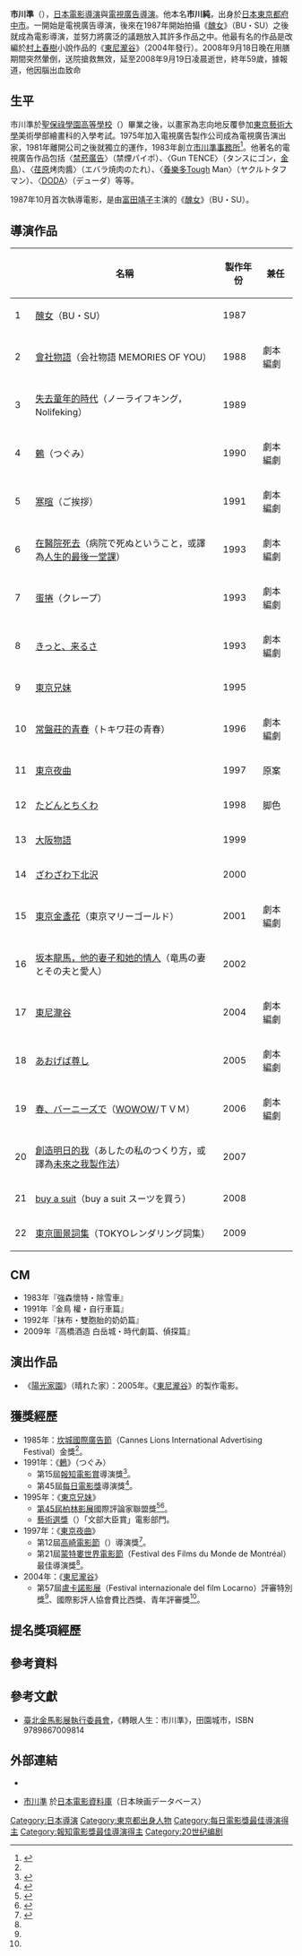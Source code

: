 {{Japanese|image=Jun Ichikawa.jpg|japanese=市川準|kana=いちかわ じゅん|romaji=Ichikawa Jun}}
'''市川準'''（{{bd|1948年|11月25日|2008年|9月19日|I}}），[[日本|日本]][[電影|電影]][[電影導演|導演]]與[[電視廣告|電視廣告]][[電視廣告導演|導演]]。他本名'''市川純'''，出身於[[日本|日本]][[東京都|東京都]][[府中市_(東京都)|府中市]]。一開始是電視廣告導演，後來在1987年開始拍攝《[[醜女|醜女]]》（BU・SU）之後就成為電影導演，並努力將廣泛的議題放入其許多作品之中。他最有名的作品是改編於[[村上春樹|村上春樹]]小說作品的《[[東尼瀧谷_(電影)|東尼瀧谷]]》（2004年發行）。2008年9月18日晚在用膳期間突然暈倒，送院搶救無效，延至2008年9月19日凌晨逝世，終年59歲，據報道，他因腦出血致命

==生平==

市川準於[[聖保祿學園高等學校|聖保祿學園高等學校]]（{{lang|ja|聖パウロ学園高等学校}}）畢業之後，以畫家為志向地反覆參加[[東京藝術大學|東京藝術大學]]美術學部繪畫科的入學考試。1975年加入電視廣告製作公司成為電視廣告演出家，1981年離開公司之後就獨立的運作，1983年創立[[市川準事務所|市川準事務所]]<ref name="體育報知">{{cite news|script-title=ja:５９歳、市川準さん脳内出血で死去…「つぐみ」で報知映画賞監督賞 |url=http://hochi.yomiuri.co.jp/entertainment/news/20080919-OHT1T00370.htm |date=2008年9月20日 |publisher=[[體育報知|體育報知]] |accessdate=2008-09-24 |language=ja |archiveurl=https://web.archive.org/web/20080920135917/http://hochi.yomiuri.co.jp/entertainment/news/20080919-OHT1T00370.htm |archivedate=2008-09-20 |deadurl=yes }}</ref>。他著名的電視廣告作品包括〈[[禁菸廣告|禁菸廣告]]〉（禁煙パイポ）、〈Gun TENCE〉（タンスにゴン，[[大日本除虫菊|金鳥]]）、〈[[荏原食品工業|荏原]]烤肉醬〉（エバラ焼肉のたれ）、〈[[養樂多|養樂多]]Tough Man〉（ヤクルトタフマン）、〈[[DODA|DODA]]〉（デューダ）等等。

1987年10月首次執導電影，是由[[富田靖子|富田靖子]]主演的《[[醜女|醜女]]》（BU・SU）。

==導演作品==
{|border=1
|-bgcolor=azure
! 
!名稱
!製作年份
!兼任
|-
|1
|[[醜女|醜女]]（BU・SU）
|1987
| 
|-
|2
|[[會社物語|會社物語]]（会社物語 MEMORIES OF YOU）
|1988
|劇本編劇
|-
|3
|[[失去童年的時代|失去童年的時代]]（ノーライフキング，Nolifeking）
|1989
| 
|-
|4
|[[鶇_(電影)|鶇]]（つぐみ）
|1990
|劇本編劇
|-
|5
|[[寒暄|寒暄]]（ご挨拶）
|1991
|劇本編劇
|-
|6
|[[在醫院死去|在醫院死去]]（病院で死ぬということ，或譯為[[人生的最後一堂課|人生的最後一堂課]]）
|1993
|劇本編劇
|-
|7
|[[蛋捲_(電影)|蛋捲]]（クレープ）
|1993
|劇本編劇
|-
|8
|[[きっと、来るさ|きっと、来るさ]]
|1993
|劇本編劇
|-
|9
|[[東京兄妹|東京兄妹]]
|1995
| 
|-
|10
|[[常盤莊的青春|常盤莊的青春]]（トキワ荘の青春）
|1996
|劇本編劇
|-
|11
|[[東京夜曲|東京夜曲]]
|1997
|原案
|-
|12
|[[たどんとちくわ|たどんとちくわ]]
|1998
|脚色
|-
|13
|[[大阪物語|大阪物語]]
|1999
| 
|-
|14
|[[ざわざわ下北沢|ざわざわ下北沢]]
|2000
| 
|-
|15
|[[東京金盞花|東京金盞花]]（東京マリーゴールド）
|2001
|劇本編劇
|-
|16
|[[坂本龍馬，他的妻子和她的情人|坂本龍馬，他的妻子和她的情人]]（竜馬の妻とその夫と愛人）
|2002
| 
|-
|17
|[[東尼瀧谷_(電影)|東尼瀧谷]]
|2004
|劇本編劇
|-
|18
|[[あおげば尊し|あおげば尊し]]
|2005
|劇本編劇
|-
|19
|[[春、バーニーズで|春、バーニーズで]]（[[WOWOW|WOWOW]]/ＴＶＭ）
|2006
|劇本編劇
|-
|20
|[[創造明日的我|創造明日的我]]（あしたの私のつくり方，或譯為[[未來之我製作法|未來之我製作法]]）
|2007
|-
|21
|[[buy_a_suit|buy a suit]]（buy a suit スーツを買う）
|2008
|-
|22
|[[東京圖景詞集|東京圖景詞集]]（TOKYOレンダリング詞集）
|2009
| 
|}

==CM==
* 1983年『強森懷特・除雪車』
* 1991年『金鳥 權・自行車篇』
* 1992年『抹布・雙胞胎的奶奶篇』
* 2009年『高橋酒造 白岳城・時代劇篇、偵探篇』

==演出作品==
*《[[陽光家園|陽光家園]]》（晴れた家）：2005年。《[[東尼瀧谷_(電影)|東尼瀧谷]]》的製作電影。

==獲獎經歷==
*1985年：[[坎城國際廣告節|坎城國際廣告節]]（Cannes Lions International Advertising Festival）金獎<ref name="體育報知"/>。
*1991年：《[[鶇_(電影)|鶇]]》（つぐみ）
**第15屆[[報知電影賞|報知電影賞]]導演獎<ref>{{cite web|url=http://hochi.yomiuri.co.jp/contents/entertainment/list/hochimovie.htm |script-title=ja:報知映画賞 受賞作品・受賞者 |language=ja |publisher=[[體育報知|體育報知]] |accessdate=2008-09-24 |archiveurl=https://web.archive.org/web/20060502052227/http://hochi.yomiuri.co.jp/contents/entertainment/list/hochimovie.htm |archivedate=2006-05-02 |deadurl=yes }}</ref>。
**第45屆[[每日電影獎|每日電影獎]]導演獎<ref>{{cite web|url=http://www.imdb.com/Sections/Awards/Mainichi_Film_Concours/1991|title=Mainichi Film Concours: 1991|language=en|publisher=[[網際網路電影資料庫|網際網路電影資料庫]]|accessdate=2008-09-24}}</ref>。
*1995年：《[[東京兄妹|東京兄妹]]》
**[[第45屆柏林影展|第45屆]][[柏林國際電影節|柏林影展]]國際評論家聯盟獎<ref name="日本电影大师市川准卒死 新作收尾工作压后">{{cite news|title=日本电影大师市川准卒死 新作收尾工作压后|url=http://yule.sohu.com/20080919/n259652366.shtml|publisher=[[搜狐|搜狐]]|date=2008年9月19日|accessdate=2008-09-24|archive-date=2016-03-04|archive-url=https://web.archive.org/web/20160304220102/http://yule.sohu.com/20080919/n259652366.shtml|dead-url=no}}</ref><ref name="名導市川準 猝逝">{{cite news|title=名導市川準 猝逝|url=http://www.worldjournal.com/wj-en-news.php?nt_seq_id=1777252|publisher=[[世界日報|世界日報]]|date=2008年9月21日|accessdate=2008-09-24}}{{dead link|date=2017年12月 |bot=InternetArchiveBot |fix-attempted=yes }}</ref>。
**[[藝術選獎|藝術選獎]]（{{lang|ja|芸術選奨}}）「文部大臣賞」電影部門。
*1997年：《[[東京夜曲|東京夜曲]]》
**第12屆[[高崎電影節|高崎電影節]]（{{lang|ja|高崎映画祭}}）導演獎<ref>{{cite web|url=http://www.tsutaya.co.jp/item/artist/view_a.zhtml?artid=A517816|script-title=ja:市川準の情報|accessdate=2008-09-24|language=ja|archive-date=2008-01-05|archive-url=https://web.archive.org/web/20080105204816/http://www.tsutaya.co.jp/item/artist/view_a.zhtml?artid=A517816|dead-url=no}}</ref>。
**第21屆[[蒙特婁世界電影節|蒙特婁世界電影節]]（Festival des Films du Monde de Montréal）最佳導演獎<ref name="名導市川準 猝逝"/>。
*2004年：《[[東尼瀧谷_(電影)|東尼瀧谷]]》
**第57屆[[盧卡諾影展|盧卡諾影展]]（Festival internazionale del film Locarno）評審特別獎<ref name="名導市川準 猝逝"/>、國際影評人協會費比西獎、青年評審獎<ref name="日本电影大师市川准卒死 新作收尾工作压后"/>。

==提名獎項經歷==
==參考資料==
{{reflist}}

==參考文獻==
* [[臺北金馬影展執行委員會|臺北金馬影展執行委員會]]，《轉眼人生：市川準》，田園城市，ISBN 9789867009814

==外部連結==
*{{en icon}}{{imdb name|id=0406722|name=市川準}}
*{{ja icon}}[http://www.jmdb.ne.jp/person/p0153770.htm 市川準] {{Wayback|url=http://www.jmdb.ne.jp/person/p0153770.htm |date=20201026071452 }} 於[[日本電影資料庫|日本電影資料庫]]（日本映画データベース）

{{報知電影獎最佳導演}}
{{每日電影獎最佳導演}}

{{Authority control}}
{{DEFAULTSORT:Ichikawa Jun}}
[[Category:日本導演|Category:日本導演]]
[[Category:東京都出身人物|Category:東京都出身人物]]
[[Category:每日電影獎最佳導演得主|Category:每日電影獎最佳導演得主]]
[[Category:報知電影獎最佳導演得主|Category:報知電影獎最佳導演得主]]
[[Category:20世纪编剧|Category:20世纪编剧]]